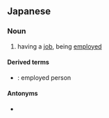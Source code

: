 ==Japanese==
{{ja-kanjitab|有|職}}

===Noun===
{{ja-noun|ゆうしょく}}

# having a [[job]], being [[employed]]

====Derived terms====
* {{ja-r|有職者|ゆうしょくしゃ}}: employed person

====Antonyms====
* {{ja-r|無職|むしょく}}